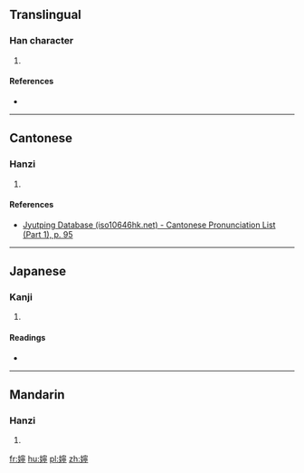 ==Translingual==

===Han character===
{{Han char|rn=38|rad=女|as=14|sn=17|four=43421|canj=VJPN|ids=⿰女寧}}

# {{defn|Han|sort=女14}}

====References====
* {{Han ref|kx=0272.260|dkj=06808|hdz=21088.020|uh=5B23|ud=23331|bh=ECD1|bd=60625}}

----

==Cantonese==

===Hanzi===
{{yue-hanzi|jyut=[[ning4]], [[ling4]]|y=ning4, ling4}}

# {{defn|lang=yue|sort=女14}}

====References====
* [http://www.iso10646hk.net/jp/document/download.jsp Jyutping Database (iso10646hk.net) - Cantonese Pronunciation List (Part 1), p. 95]

----

==Japanese==

===Kanji===
{{ja-kanji|grade=|rs=女14}}

# {{defn|lang=ja|sort=女14}}

====Readings====
* {{ja-readings|on=[[たう]] (tau), [[にゃう]] (nyau), [[でい]] (dei)|kun=[[からだのさま]] (karadanosama), [[しずか]] (shizuka)}}

----

==Mandarin==

===Hanzi===
{{cmn-hanzi|pin=[[níng]] ([[ning2]])|wg=ning<sup>2</sup>}}

# {{defn|lang=cmn|sort=女14}}

[[fr:嬣]]
[[hu:嬣]]
[[pl:嬣]]
[[zh:嬣]]